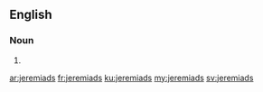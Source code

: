 ==English==

===Noun===
{{head|en|noun plural form}}

# {{plural of|jeremiad|lang=en}}

[[ar:jeremiads]]
[[fr:jeremiads]]
[[ku:jeremiads]]
[[my:jeremiads]]
[[sv:jeremiads]]